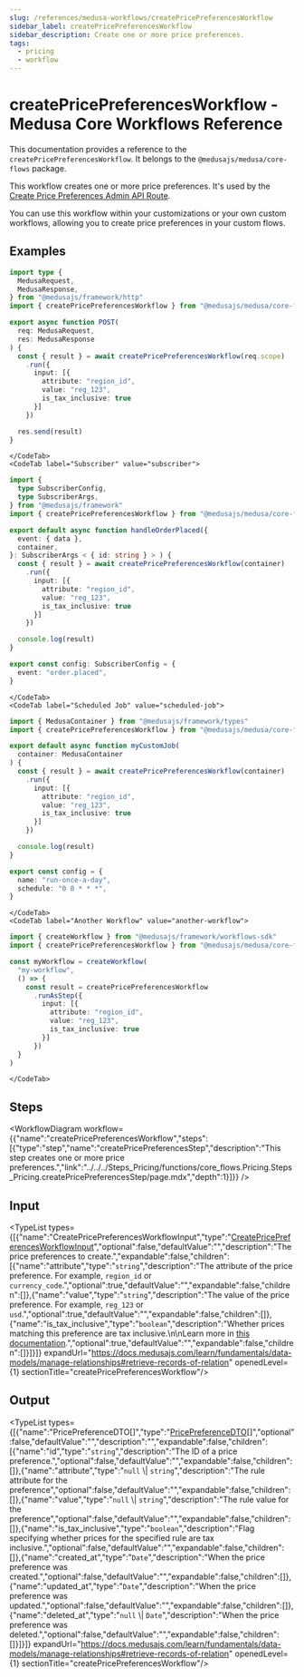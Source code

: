 ```yaml
---
slug: /references/medusa-workflows/createPricePreferencesWorkflow
sidebar_label: createPricePreferencesWorkflow
sidebar_description: Create one or more price preferences.
tags:
  - pricing
  - workflow
---
```



# createPricePreferencesWorkflow - Medusa Core Workflows Reference

This documentation provides a reference to the `createPricePreferencesWorkflow`. It belongs to the `@medusajs/medusa/core-flows` package.

This workflow creates one or more price preferences. It's used by the
[Create Price Preferences Admin API Route](https://docs.medusajs.com/api/admin#price-preferences\_postpricepreferences).

You can use this workflow within your customizations or your own custom workflows, allowing you to 
create price preferences in your custom flows.

<SourceCodeLink link="https://github.com/medusajs/medusa/blob/e90dcedcd7627c61ed1a823400f734d624eaee05/packages/core/core-flows/src/pricing/workflows/create-price-preferences.ts#L38" />

## Examples

<CodeTabs group="workflow-exection">
    <CodeTab label="API Route" value="api-route">
    
```ts title="src/api/workflow/route.ts"
import type {
  MedusaRequest,
  MedusaResponse,
} from "@medusajs/framework/http"
import { createPricePreferencesWorkflow } from "@medusajs/medusa/core-flows"

export async function POST(
  req: MedusaRequest,
  res: MedusaResponse
) {
  const { result } = await createPricePreferencesWorkflow(req.scope)
    .run({
      input: [{
        attribute: "region_id",
        value: "reg_123",
        is_tax_inclusive: true
      }]
    })

  res.send(result)
}
```

    </CodeTab>
    <CodeTab label="Subscriber" value="subscriber">
    
```ts title="src/subscribers/order-placed.ts"
import {
  type SubscriberConfig,
  type SubscriberArgs,
} from "@medusajs/framework"
import { createPricePreferencesWorkflow } from "@medusajs/medusa/core-flows"

export default async function handleOrderPlaced({
  event: { data },
  container,
}: SubscriberArgs < { id: string } > ) {
  const { result } = await createPricePreferencesWorkflow(container)
    .run({
      input: [{
        attribute: "region_id",
        value: "reg_123",
        is_tax_inclusive: true
      }]
    })

  console.log(result)
}

export const config: SubscriberConfig = {
  event: "order.placed",
}
```

    </CodeTab>
    <CodeTab label="Scheduled Job" value="scheduled-job">
    
```ts title="src/jobs/message-daily.ts"
import { MedusaContainer } from "@medusajs/framework/types"
import { createPricePreferencesWorkflow } from "@medusajs/medusa/core-flows"

export default async function myCustomJob(
  container: MedusaContainer
) {
  const { result } = await createPricePreferencesWorkflow(container)
    .run({
      input: [{
        attribute: "region_id",
        value: "reg_123",
        is_tax_inclusive: true
      }]
    })

  console.log(result)
}

export const config = {
  name: "run-once-a-day",
  schedule: "0 0 * * *",
}
```

    </CodeTab>
    <CodeTab label="Another Workflow" value="another-workflow">
    
```ts title="src/workflows/my-workflow.ts"
import { createWorkflow } from "@medusajs/framework/workflows-sdk"
import { createPricePreferencesWorkflow } from "@medusajs/medusa/core-flows"

const myWorkflow = createWorkflow(
  "my-workflow",
  () => {
    const result = createPricePreferencesWorkflow
      .runAsStep({
        input: [{
          attribute: "region_id",
          value: "reg_123",
          is_tax_inclusive: true
        }]
      })
  }
)
```

    </CodeTab>
  </CodeTabs>

## Steps

<WorkflowDiagram workflow={{"name":"createPricePreferencesWorkflow","steps":[{"type":"step","name":"createPricePreferencesStep","description":"This step creates one or more price preferences.","link":"../../../Steps_Pricing/functions/core_flows.Pricing.Steps_Pricing.createPricePreferencesStep/page.mdx","depth":1}]}} />

## Input

<TypeList types={[{"name":"CreatePricePreferencesWorkflowInput","type":"[CreatePricePreferencesWorkflowInput](../../../../types/core_flows.CreatePricePreferencesWorkflowInput/page.mdx)","optional":false,"defaultValue":"","description":"The price preferences to create.","expandable":false,"children":[{"name":"attribute","type":"`string`","description":"The attribute of the price preference. For example, `region_id` or `currency_code`.","optional":true,"defaultValue":"","expandable":false,"children":[]},{"name":"value","type":"`string`","description":"The value of the price preference. For example, `reg_123` or `usd`.","optional":true,"defaultValue":"","expandable":false,"children":[]},{"name":"is_tax_inclusive","type":"`boolean`","description":"Whether prices matching this preference are tax inclusive.\n\nLearn more in [this documentation](https://docs.medusajs.com/resources/commerce-modules/pricing/tax-inclusive-pricing).","optional":true,"defaultValue":"","expandable":false,"children":[]}]}]} expandUrl="https://docs.medusajs.com/learn/fundamentals/data-models/manage-relationships#retrieve-records-of-relation" openedLevel={1} sectionTitle="createPricePreferencesWorkflow"/>

## Output

<TypeList types={[{"name":"PricePreferenceDTO[]","type":"[PricePreferenceDTO](../../../../../pricing/interfaces/pricing.PricePreferenceDTO/page.mdx)[]","optional":false,"defaultValue":"","description":"","expandable":false,"children":[{"name":"id","type":"`string`","description":"The ID of a price preference.","optional":false,"defaultValue":"","expandable":false,"children":[]},{"name":"attribute","type":"`null` \\| `string`","description":"The rule attribute for the preference","optional":false,"defaultValue":"","expandable":false,"children":[]},{"name":"value","type":"`null` \\| `string`","description":"The rule value for the preference","optional":false,"defaultValue":"","expandable":false,"children":[]},{"name":"is_tax_inclusive","type":"`boolean`","description":"Flag specifying whether prices for the specified rule are tax inclusive.","optional":false,"defaultValue":"","expandable":false,"children":[]},{"name":"created_at","type":"`Date`","description":"When the price preference was created.","optional":false,"defaultValue":"","expandable":false,"children":[]},{"name":"updated_at","type":"`Date`","description":"When the price preference was updated.","optional":false,"defaultValue":"","expandable":false,"children":[]},{"name":"deleted_at","type":"`null` \\| `Date`","description":"When the price preference was deleted.","optional":false,"defaultValue":"","expandable":false,"children":[]}]}]} expandUrl="https://docs.medusajs.com/learn/fundamentals/data-models/manage-relationships#retrieve-records-of-relation" openedLevel={1} sectionTitle="createPricePreferencesWorkflow"/>
